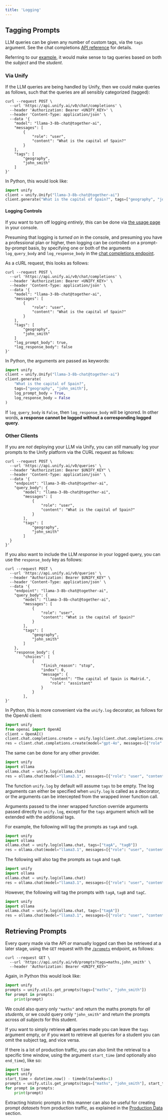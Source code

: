 ```yaml
---
title: 'Logging'
---
```


## Tagging Prompts

LLM queries can be given any number of custom tags, via the `tags` argument.
See the chat completions
[API reference](https://docs.unify.ai/api-reference/llm_queries/chat_completions)
for details.

Referring to our [example](https://docs.unify.ai/basics/welcome#guiding-example),
it would make sense to tag queries based on both the *subject* and the *student*.

### Via Unify

If the LLM queries are being handled by Unify, then we could make queries as follows,
such that the queries are all sensibly categorized (tagged):

```shell
curl --request POST \
  --url 'https://api.unify.ai/v0/chat/completions' \
  --header 'Authorization: Bearer <UNIFY_KEY>' \
  --header 'Content-Type: application/json' \
  --data '{
    "model": "llama-3-8b-chat@together-ai",
    "messages": [
        {
            "role": "user",
            "content": "What is the capital of Spain?"
        }
    ],
    "tags": [
        "geography",
        "john_smith"
    ]
}'
```

In Python, this would look like:

```python
import unify
client = unify.Unify("llama-3-8b-chat@together-ai")
client.generate("What is the capital of Spain?", tags=["geography", "john_smith"])
```

#### Logging Controls

If you want to turn off logging *entirely*, this can be done via
[the usage page](https://console.unify.ai/usage) in your console.

Presuming that logging is *turned on* in the console, and presuming you have a
professional plan or higher, then logging can be controlled on a prompt-by-prompt basis,
by specifying one or both of the arguments `log_query_body` and `log_response_body` in
the [chat completions endpoint](https://docs.unify.ai/api-reference/llm_queries/chat_completions).

As a cURL request, this looks as follows:

```shell
curl --request POST \
  --url 'https://api.unify.ai/v0/chat/completions' \
  --header 'Authorization: Bearer <UNIFY_KEY>' \
  --header 'Content-Type: application/json' \
  --data '{
    "model": "llama-3-8b-chat@together-ai",
    "messages": [
        {
            "role": "user",
            "content": "What is the capital of Spain?"
        }
    ],
    "tags": [
        "geography",
        "john_smith"
    ]
    "log_prompt_body": true,
    "log_response_body": false
}'
```

In Python, the arguments are passed as keywords:

```python
import unify
client = unify.Unify("llama-3-8b-chat@together-ai")
client.generate(
    "What is the capital of Spain?",
    tags=["geography", "john_smith"],
    log_prompt_body = True,
    log_response_body = False
)
```

If `log_query_body` is `False`, then `log_response_body` will be ignored.
In other words, **a response cannot be logged without a corresponding logged query**.

### Other Clients

If you are *not* deploying your LLM via Unify, you can *still* manually log your prompts
to the Unify platform via the CURL request as follows:

```shell
curl --request POST \
  --url 'https://api.unify.ai/v0/queries' \
  --header "Authorization: Bearer $UNIFY_KEY" \
  --header 'Content-Type: application/json' \
  --data '{
    "endpoint": "llama-3-8b-chat@together-ai",
    "query_body": {
        "model": "llama-3-8b-chat@together-ai",
        "messages": [
            {
                "role": "user",
                "content": "What is the capital of Spain?"
            }
        ],
        "tags": [
            "geography",
            "john_smith"
        ]
  }
}'
```

If you also want to include the LLM *response* in your logged query,
you can use the `response_body` key as follows:

```shell
curl --request POST \
  --url 'https://api.unify.ai/v0/queries' \
  --header "Authorization: Bearer $UNIFY_KEY" \
  --header 'Content-Type: application/json' \
  --data '{
    "endpoint": "llama-3-8b-chat@together-ai",
    "query_body": {
        "model": "llama-3-8b-chat@together-ai",
        "messages": [
            {
                "role": "user",
                "content": "What is the capital of Spain?"
            }
        ],
        "tags": [
            "geography",
            "john_smith"
        ]
    },
    "response_body": {
        "choices": [
            {
                "finish_reason": "stop",
                "index": 0,
                "message": {
                    "content": "The capital of Spain is Madrid.",
                    "role": "assistant"
                }
            }
        ],
}'
```

In Python, this is more convenient via the `unify.log` decorator,
as follows for the OpenAI client:

```python
import unify
from openai import OpenAI
client = OpenAI()
client.chat.completions.create = unify.log(client.chat.completions.create)
res = client.chat.completions.create(model="gpt-4o", messages=[{"role": "user", "content": "Say hi."}])
```

The same can be done for any other provider.

```python
import unify
import ollama
ollama.chat = unify.log(ollama.chat)
res = ollama.chat(model="llama3.1", messages=[{"role": "user", "content": "Say hi."}])
```

The function `unify.log` by default will assume `tags` to be empty.
The log arguments can either be specified when `unify.log` is called as a decorator,
or the arguments can be intercepted from the wrapped inner function call.

Arguments passed to the inner wrapped function override arguments passed directly to
`unify.log`, except for the `tags` argument which will be extended with the additional
tags.

For example, the following will tag the prompts as `tagA` and `tagB`.

```python
import unify
import ollama
ollama.chat = unify.log(ollama.chat, tags=["tagA", "tagB"])
res = ollama.chat(model="llama3.1", messages=[{"role": "user", "content": "Say hi."}])
```

The following will also tag the prompts as `tagA` and `tagB`.

```python
import unify
import ollama
ollama.chat = unify.log(ollama.chat)
res = ollama.chat(model="llama3.1", messages=[{"role": "user", "content": "Say hi."}], tags=["tagA", "tagB"])
```

However, the following will tag the prompts with `tagA`, `tagB` and `tagC`.

```python
import unify
import ollama
ollama.chat = unify.log(ollama.chat, tags=["tagA"])
res = ollama.chat(model="llama3.1", messages=[{"role": "user", "content": "Say hi."}], tags=["tagB", "tagC"])
```

## Retrieving Prompts

Every query made via the API *or* manually logged can then be retrieved at a later
stage, using the `GET` request with the
[`/prompts`](https://docs.unify.ai/api-reference/logging/get_prompts) endpoint,
as follows:

```shell
curl --request GET \
  --url 'https://api.unify.ai/v0/prompts?tags=maths,john_smith' \
  --header 'Authorization: Bearer <UNIFY_KEY>'
```

Again, in Python this would look like:

```python
import unify
prompts = unify.utils.get_prompts(tags=["maths", "john_smith"])
for prompt in prompts:
    print(prompt)
```

We could also query only `"maths"` and return the maths prompts for *all students*,
or we could query only `"john_smith"` and return the prompts across *all subjects* for
this student.

If you want to simply retrieve **all** queries made you can leave the `tags` argument
empty, or if you want to retrieve all queries for a student you can omit the subject
tag, and vice versa.

If there is a lot of production traffic, you can also limit the retrieval to a specific
time window, using the argument `start_time` (and optionally also `end_time`), like so:

```python
import time
import unify
start_time = datetime.now() - timedelta(weeks=1)
prompts = unify.utils.get_prompts(tags=["maths", "john_smith"], start_time=start_time)
for prompt in prompts:
    print(prompt)
```

Extracting historic prompts in this manner can also be useful for creating prompt
*datasets* from production traffic, as explained in the
[Production Data](https://docs.unify.ai/benchmarking/datasets#production-data) section.